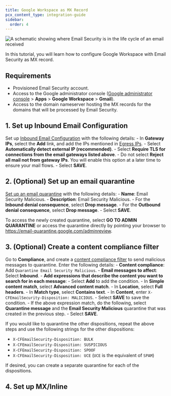 ```yaml
---
title: Google Workspace as MX Record
pcx_content_type: integration-guide
sidebar:
  order: 4
---
```



![A schematic showing where Email Security is in the life cycle of an email received](src/assets/email-security/Email_Security_Gmail_MX_Inline.png)

In this tutorial, you will learn how to configure Google Workspace with Email Security as MX record.

<Render file="email-security/deployment/mx-deployment-prereq"/>

## Requirements

- Provisioned Email Security account.
- Access to the Google administrator console ([Google administrator console](https://admin.google.com/) > **Apps** > **Google Workspace** > **Gmail**).
- Access to the domain nameserver hosting the MX records for the domains that will be processed by Email Security.

## 1. Set up Inbound Email Configuration

Set up [Inbound Email Configuration](https://support.google.com/a/answer/60730?hl=en) with the following details:
    - In **Gateway IPs**, select the **Add** link, and add the IPs mentioned in [Egress IPs](/cloudflare-one/email-security/setup/pre-delivery-deployment/egress-ips/).
    - Select **Automatically detect external IP (recommended)**.
    - Select **Require TLS for connections from the email gateways listed above**.
    - Do not select **Reject all mail not from gateway IPs**. You will enable this option at a later time to ensure your mail flows.
    - Select **SAVE**.

## 2. (Optional) Set up an email quarantine

[Set up an email quarantine](https://support.google.com/a/answer/6104172?hl=en#:~:text=Sign%20in%20with%20an%20administrator,t%20access%20the%20Admin%20console.&text=Manage%20quarantines.,Click%20Add%20Quarantine.) with the following details:
        - **Name**: Email Security Malicious.
        - **Description**: Email Security Malicious.
        - For the **Inbound denial consequence**, select **Drop message**.
        - For the **Outbound denial consequence**, select **Drop message**.
        - Select **SAVE**.

To access the newly created quarantine, select **GO TO ADMIN QUARANTINE** or access the quarantine directly by pointing your browser to https://email-quarantine.google.com/adminreview.

## 3. (Optional) Create a content compliance filter

Go to **Compliance**, and create a [content compliance filter](https://support.google.com/a/answer/1346934?hl=en#zippy=%2Cstep-go-to-gmail-compliance-settings-in-the-google-admin-console%2Cstep-enter-email-messages-to-affect) to send malicious messages to quarantine. Enter the following details:
    - **Content compliance**: Add `Quarantine Email Security Malicious`.
    - **Email messages to affect**: Select **Inbound**.
    - **Add expressions that describe the content you want to search for in each message**:
        - Select **Add** to add the condition.
        - In **Simple content match**, select **Advanced content match**.
        - In **Location**, select **Full headers**.
        - In **Match type**, select **Contains text**.
        - In **Content**, enter `X-CFEmailSecurity-Disposition: MALICIOUS`.
        - Select **SAVE** to save the condition.
    - If the above expression match, do the following, select **Quarantine message** and the **Email Security Malicious** quarantine that was created in the previous step.
        - Select **SAVE**.

If you would like to quarantine the other dispositions, repeat the above steps and use the following strings for the other dispositions:

- `X-CFEmailSecurity-Disposition: BULK`
- `X-CFEmailSecurity-Disposition: SUSPICIOUS`
- `X-CFEmailSecurity-Disposition: SPOOF`
- `X-CFEmailSecurity-Disposition: UCE` (`UCE` is the equivalent of `SPAM`)

If desired, you can create a separate quarantine for each of the dispositions.

## 4. Set up MX/Inline

<Render file="email-security/deployment/set-up-mx-inline-step"/>